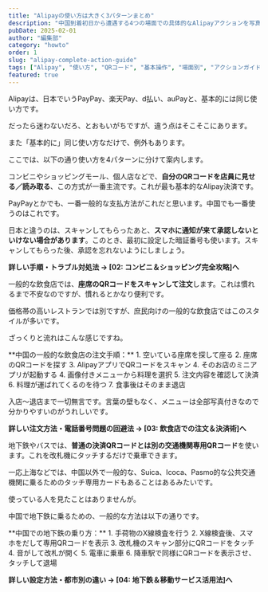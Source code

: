 ```yaml
---
title: "Alipayの使い方は大きく3パターンまとめ"
description: "中国到着初日から遭遇する4つの場面での具体的なAlipayアクションを写真付きで解説。コンビニ、レストラン、地下鉄、個人店舗でのQRコード活用法。"
pubDate: 2025-02-01
author: "編集部"
category: "howto"
order: 1
slug: "alipay-complete-action-guide"
tags: ["Alipay", "使い方", "QRコード", "基本操作", "場面別", "アクションガイド"]
featured: true
---
```



<Summary 
  question="Alipayって具体的にどうやって使えばいいの？"
  answer="ざっくり分類して、<span class='highlight'>使い方は3パターンあります</span>。"
  details="コンビニやモールなどで「QRを見せる／読み取る」、レストランで「読み取って注文」、地下鉄では「専用QRでタッチ」。だいたいこの4パターンです。"
/>

<ArticleSection number="01" title="Alipayの使い方でよくあるのは3パターン" description="基本的な使い方を覚える">

Alipayは、日本でいうPayPay、楽天Pay、d払い、auPayと、基本的には同じ使い方です。

だったら迷わないだろ、とおもいがちですが、違う点はそこそこにあります。

また「基本的に」同じ使い方なだけで、例外もあります。

ここでは、以下の通り使い方を4パターンに分けて案内します。

</ArticleSection>

<ArticleSection number="02" title="その1:コンビニ・ショップで「QRコードを見せる／読み取る」" description="最も基本的な決済パターンをマスター">

コンビニやショッピングモール、個人店などで、**自分のQRコードを店員に見せる／読み取る**、この方式が一番主流です。これが最も基本的なAlipay決済です。

<ImageCard
  src="Screenshot_20240303-093056.jpg"
  title="QRコードの表示方法"
  description="左上の二つ、「Scan（スキャン）」・「Pay/Receive（支払い・入金）」を選びます。QRコードが表示されるので、店員に提示してスキャンしてもらいます。"
/>

PayPayとかでも、一番一般的な支払方法がこれだと思います。中国でも一番使うのはこれです。

<HighlightBlock>
日本と違うのは、スキャンしてもらったあと、<b>スマホに通知が来て承認しないといけない場合があります</b>。このとき、最初に設定した暗証番号も使います。スキャンしてもらった後、承認を忘れないようにしましょう。
</HighlightBlock>

**詳しい手順・トラブル対処法 → [02: コンビニ＆ショッピング完全攻略]へ**

</ArticleSection>

<ArticleSection number="03" title="その2: 飲食店で「座席QRをスキャンして注文」" description="慣れるまでは不安だが、いざ使ってみるととても便利">

一般的な飲食店では、**座席のQRコードをスキャンして注文**します。これは慣れるまで不安なのですが、慣れるとかなり便利です。

<ImageCard
  src="sha_chenxianggui_002.jpg"
  title="中国の飲食店の座席"
  description="中国の飲食店では、座席にQRコードが貼ってあるのでここから注文と決済を行う。"
/>

価格帯の高いレストランでは別ですが、庶民向けの一般的な飲食店ではこのスタイルが多いです。

ざっくりと流れはこんな感じですね。

<TextBlock>
**中国の一般的な飲食店の注文手順：**
1. 空いている座席を探して座る
2. 座席のQRコードを探す
3. AlipayアプリでQRコードをスキャン
4. そのお店のミニアプリが起動する
4. 画像付きメニューから料理を選択
5. 注文内容を確認して決済
6. 料理が運ばれてくるのを待つ
7. 食事後はそのまま退店
</TextBlock>

入店～退店まで一切無言です。言葉の壁もなく、メニューは全部写真付きなので分かりやすいのがうれしいです。

**詳しい注文方法・電話番号問題の回避法 → [03: 飲食店での注文＆決済術]へ**

</ArticleSection>

<ArticleSection number="04" title="その3: 地下鉄では「専用QRコードを表示してタッチ」" description="交通機関専用の特殊システム">

地下鉄やバスでは、**普通の決済QRコードとは別の交通機関専用QRコード**を使います。これを改札機にタッチするだけで乗車できます。

<ImageCard
  src="sha_station_001.jpg"
  title="地下鉄の改札"
  description="写真中央、専用のQRコードを読み取る場所があるので、そこに読み取らせます。"
/>

一応上海などでは、中国以外で一般的な、Suica、Icoca、Pasmo的な公共交通機関に乗るためのタッチ専用カードもあることはあるみたいです。

使っている人を見たことはありませんが。

中国で地下鉄に乗るための、一般的な方法は以下の通りです。

<TextBlock>
**中国での地下鉄の乗り方：**
1. 手荷物のX線検査を行う
2. X線検査後、スマホをだして専用QRコードを表示
3. 改札機のスキャン部分にQRコードをタッチ
4. 音がして改札が開く
5. 電車に乗車
6. 降車駅で同様にQRコードを表示させ、タッチして退場
</TextBlock>

**詳しい設定方法・都市別の違い → [04: 地下鉄＆移動サービス活用法]へ**

</ArticleSection>

<ConclusionSection 
  title="基本的な使い方は3種類"
  text="飲食店か、公共交通機関か、それ以外かで大きく使い方は分かれます。つかってみればそれほど難しくないので、あとは使ってみて慣れましょう。"
/>